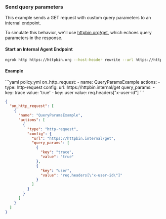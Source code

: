### Send query parameters

This example sends a GET request with custom query parameters to an internal endpoint.

To simulate this behavior, we'll use [httpbin.org/get](https://httpbin.org/get), which echoes query parameters in the response.

#### Start an Internal Agent Endpoint

```bash
ngrok http https://httpbin.org --host-header rewrite --url https://httpbin.internal
```

#### Example

<CodeGroup>
```yaml policy.yml
on_http_request:
  - name: QueryParamsExample
    actions:
      - type: http-request
        config:
          url: https://httpbin.internal/get
          query_params:
            - key: trace
              value: 'true'
            - key: user
              value: req.headers["x-user-id"]
```

```json policy.json
{
  "on_http_request": [
    {
      "name": "QueryParamsExample",
      "actions": [
        {
          "type": "http-request",
          "config": {
            "url": "https://httpbin.internal/get",
            "query_params": [
              {
                "key": "trace",
                "value": "true"
              },
              {
                "key": "user",
                "value": "req.headers[\"x-user-id\"]"
              }
            ]
          }
        }
      ]
    }
  ]
}
```
</CodeGroup>
